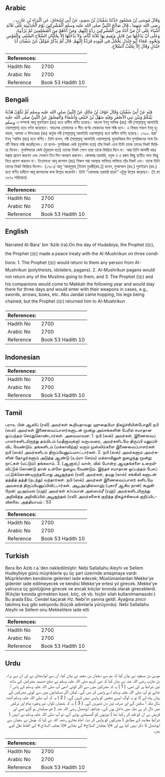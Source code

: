 ## Arabic


<div dir="rtl" lang="ar" style={{fontSize:'larger',backgroundColor:'#f8f9fa',padding:20}}>
وَقَالَ مُوسَى بْنُ مَسْعُودٍ حَدَّثَنَا سُفْيَانُ بْنُ سَعِيدٍ، عَنْ أَبِي إِسْحَاقَ، عَنِ الْبَرَاءِ بْنِ عَازِبٍ ـ رضى الله عنهما ـ قَالَ صَالَحَ النَّبِيُّ صلى الله عليه وسلم الْمُشْرِكِينَ يَوْمَ الْحُدَيْبِيَةِ عَلَى ثَلاَثَةِ أَشْيَاءَ عَلَى أَنَّ مَنْ أَتَاهُ مِنَ الْمُشْرِكِينَ رَدَّهُ إِلَيْهِمْ، وَمَنْ أَتَاهُمْ مِنَ الْمُسْلِمِينَ لَمْ يَرُدُّوهُ، وَعَلَى أَنْ يَدْخُلَهَا مِنْ قَابِلٍ وَيُقِيمَ بِهَا ثَلاَثَةَ أَيَّامٍ، وَلاَ يَدْخُلَهَا إِلاَّ بِجُلُبَّانِ السِّلاَحِ السَّيْفِ وَالْقَوْسِ وَنَحْوِهِ‏.‏ فَجَاءَ أَبُو جَنْدَلٍ يَحْجُلُ فِي قُيُودِهِ فَرَدَّهُ إِلَيْهِمْ‏.‏ قَالَ لَمْ يَذْكُرْ مُؤَمَّلٌ عَنْ سُفْيَانَ أَبَا جَنْدَلٍ وَقَالَ إِلاَّ بِجُلُبِّ السِّلاَحِ‏.‏
</div>
<div style={{backgroundColor:'#f8f9fa',padding:20, marginBottom: 10}}><table> <thead> <tr> <th>References:</th> <th></th> </tr> </thead> <tbody><tr><td>Hadith No</td><td>2700</td></tr><tr><td>Arabic No</td><td>2700</td></tr><tr><td>Reference</td><td>Book 53 Hadith 10</td></tr></tbody></table></div>

## Bengali


<div dir="ltr" lang="bn" style={{fontSize:'larger',backgroundColor:'#f8f9fa',padding:20}}>
فِيْهِ عَنْ أَبِيْ سُفْيَانَ وَقَالَ عَوْفُ بْنُ مَالِكٍ عَنْ النَّبِيِّ صلى الله عليه وسلم ثُمَّ تَكُوْنُ هُدْنَةٌ بَيْنَكُمْ وَبَيْنَ بَنِي الأَصْفَرِ وَفِيْهِ سَهْلُ بْنُ حُنَيْفٍ وَأَسْمَاءُ وَالْمِسْوَرُ عَنْ النَّبِيِّ صلى الله عليه وسلم এ সম্পর্কে আবূ সুফইয়ান (রাঃ) হতে হাদীস বর্ণিত হয়েছে। আওফ ইবনু মালিক (রাঃ) নবী (সাল্লাল্লাহু আলাইহি ওয়াসাল্লাম) হতে বর্ণনা করেছেন। অতঃপর তোমাদের ও পীত বর্ণের লোকদের সঙ্গে সন্ধি হবে। এ বিষয়ে সাহল ইবনু হুনায়ফ, আসমা ও মিসওয়ার (রাঃ) কর্তৃক নবী (সাল্লাল্লাহু আলাইহি ওয়াসাল্লাম) হতে হাদীস বর্ণিত হয়েছে। ২৭০০. বারা’ ইবনু ‘আযিব (রাঃ) হতে বর্ণিত। তিনি বলেন, নবী (সাল্লাল্লাহু আলাইহি ওয়াসাল্লাম) হুদায়বিয়ার দিন মুশরিকদের সঙ্গে তিনটি বিষয়ে সন্ধি করেছিলেন। তা হলো- মুশরিকরা কেউ (মুসলিম হয়ে) তাঁর নিকট এলে তিনি তাকে তাদের নিকট ফিরিয়ে দিবেন। মুসলিমদের কেউ (মুরতাদ হয়ে) তাদের নিকট গেলে তারা তাকে ফিরিয়ে দিবে না। আর তিনি আগামী বছর মক্কা্য় প্রবেশ করবেন এবং সেখানে তিন দিন অবস্থান করবেন। কোষবদ্ধ তরবারি, ধনুক ও এ রকম কিছু ব্যতীত অন্য কিছু নিয়ে প্রবেশ করবেন না। ইতোমধ্যে আবূ জান্দাল (রাঃ) শিকল পরা অবস্থায় লাফিয়ে লাফিয়ে তাঁর নিকট এল। তাকে তিনি তাদের নিকট ফিরিয়ে দিলেন। (১৭৮১) আবু ‘আবদুল্লাহ্ [ইমাম বুখারী(রহ.)] বলেন, মুআম্মাল (রহ.) সুফইয়ান (রহ.) হতে বর্ণিত হাদীসে আবূ জান্দালের কথা উল্লেখ করেননি। তিনি ‘‘কোষবদ্ধ তরবারি ছাড়া’’ এটুকু উল্লেখ করেছেন। (ই.ফা ১৬৭৯ পরিচ্ছেদ)
</div>
<div style={{backgroundColor:'#f8f9fa',padding:20, marginBottom: 10}}><table> <thead> <tr> <th>References:</th> <th></th> </tr> </thead> <tbody><tr><td>Hadith No</td><td>2700</td></tr><tr><td>Arabic No</td><td>2700</td></tr><tr><td>Reference</td><td>Book 53 Hadith 10</td></tr></tbody></table></div>

## English


<div dir="ltr" lang="en" style={{fontSize:'larger',backgroundColor:'#f8f9fa',padding:20}}>
Narrated Al-Bara' bin 'Azib (ra):On the day of Hudaibiya, the Prophet (ﷺ), the Prophet (ﷺ) made a peace treaty with the Al-Mushrikun on three conditions: 1. The Prophet (ﷺ) would return to them any person from Al-Mushrikun (polytheists, idolaters, pagans). 2. Al-Mushrikun pagans would not return any of the Muslims going to them, and 3. The Prophet (ﷺ) and his companions would come to Makkah the following year and would stay there for three days and would enter with their weapons in cases, e.g., swords, arrows, bows, etc. Abu Jandal came hopping, his legs being chained, but the Prophet (ﷺ) returned him to Al-Mushrikun
</div>
<div style={{backgroundColor:'#f8f9fa',padding:20, marginBottom: 10}}><table> <thead> <tr> <th>References:</th> <th></th> </tr> </thead> <tbody><tr><td>Hadith No</td><td>2700</td></tr><tr><td>Arabic No</td><td>2700</td></tr><tr><td>Reference</td><td>Book 53 Hadith 10</td></tr></tbody></table></div>

## Indonesian


<div dir="ltr" lang="id" style={{fontSize:'larger',backgroundColor:'#f8f9fa',padding:20}}>

</div>
<div style={{backgroundColor:'#f8f9fa',padding:20, marginBottom: 10}}><table> <thead> <tr> <th>References:</th> <th></th> </tr> </thead> <tbody><tr><td>Hadith No</td><td>2700</td></tr><tr><td>Arabic No</td><td>2700</td></tr><tr><td>Reference</td><td>Book 53 Hadith 10</td></tr></tbody></table></div>

## Tamil


<div dir="ltr" lang="ta" style={{fontSize:'larger',backgroundColor:'#f8f9fa',padding:20}}>
பராஉ பின் ஆஸிப் (ரலி) அவர்கள் கூறியதாவது: ஹுதைபியா நிகழ்ச்சியின்போது6 நபி (ஸல்) அவர்கள் இணைவைப்பாளர்களுடன் மூன்று அம்சங்களின் பேரில் சமாதான ஒப்பந்தம் செய்துகொண்டார்கள். அவையாவன: 1. நபி (ஸல்) அவர்கள், இணைவைப் பாளர்களிடமிருந்து தம்மிடம் (மதீனாவுக்கு) வருபவரை, அவர்களிடமே திருப்பி யனுப்பிவிட வேண்டும். தங்களிடம் (மக்காவிற்கு) வரும் முஸ்லிம்களை இணைவைப்பாளர்கள் நபி (ஸல்) அவர்களிடம் திருப்பியனுப்பமாட்டார்கள். 2. நபி (ஸல்) அவர்களும் அவர்களின் தோழர்களும் அடுத்த ஆண்டு (உம்ரா செய்ய) மக்காவினுள் நுழைந்து மூன்று நாட்கள் (மட்டும்) தங்கலாம். 3. (ஆனால்,) வாள், வில் போன்ற ஆயுதங்களை உறையிலிட்டுக் கொண்டு தான் உள்ளே நுழைய வேண்டும். இந்தச் சமாதான ஒப்பந்தம் பேசப் பட்டுக்கொண்டிருந்தபோது அபூஜந்தல் (ரலி) அவர்கள், தமது (கால்) சங்கிலி களுடன் தத்தித் தத்தி (நடந்து) வந்தார்கள். நபி (ஸல்) அவர்கள் இணைவைப்பாளர் களிடமே அவரைத் திருப்பியனுப்பிவிட்டார்கள். அபூஅப்தில்லாஹ் (புகாரீ ஆகிய நான்) கூறுகிறேன்: முஅம்மல் (ரஹ்) அவர்கள் சுஃப்யான் அஸ்ஸவ்ரீ (ரஹ்) அவர்களிடமிருந்து அறிவித்த அறிவிப்பில் அபூஜந்தல் (ரலி) அவர்களைக் குறித்த நிகழ்ச்சியைக் குறிப்பிடவில்லை. அத்தியாயம் : 53
</div>
<div style={{backgroundColor:'#f8f9fa',padding:20, marginBottom: 10}}><table> <thead> <tr> <th>References:</th> <th></th> </tr> </thead> <tbody><tr><td>Hadith No</td><td>2700</td></tr><tr><td>Arabic No</td><td>2700</td></tr><tr><td>Reference</td><td>Book 53 Hadith 10</td></tr></tbody></table></div>

## Turkish


<div dir="ltr" lang="tr" style={{fontSize:'larger',backgroundColor:'#f8f9fa',padding:20}}>
Bera İbn Azib r.a.'den nakledilmiştir: Nebi Sallallahu Aleyhi ve Sellem Hudeybiye günü müşriklerle şu üç şart üzerinde anlaşmaya vardı: Müşriklerden kendisine gelenleri iade edecek; Müslümanlardan Mekke'ye gidenler iade edilmeyecek ve kendisi Mekke'ye ertesi yıl girecek. Mekke'ye yalnızca üç günlüğüne girecek ve ancak kılıçlar kınında olarak gireceklerdi. (Kılıçlar kınında girmekten kasıt, kılıç, ok vb. hiçbir silah kullanılmamasıdır.) Bu arada Ebu. Cendel kaçarak Hz. Nebi'in yanına geldi. Ayağına zincir takılmış kuş gibi sekiyordu (küçük adımlarla yürüyordu). Nebi Sallallahu Aleyhi ve Sellem onu Mekkelilere iade etti
</div>
<div style={{backgroundColor:'#f8f9fa',padding:20, marginBottom: 10}}><table> <thead> <tr> <th>References:</th> <th></th> </tr> </thead> <tbody><tr><td>Hadith No</td><td>2700</td></tr><tr><td>Arabic No</td><td>2700</td></tr><tr><td>Reference</td><td>Book 53 Hadith 10</td></tr></tbody></table></div>

## Urdu


<div dir="rtl" lang="ur" style={{fontSize:'larger',backgroundColor:'#f8f9fa',padding:20}}>
موسیٰ بن مسعود نے بیان کیا کہ ہم سے سفیان بن سعید نے بیان کیا، ان سے ابواسحاق نے اور ان سے براء بن عازب رضی اللہ عنہ نے بیان کیا کہ نبی کریم صلی اللہ علیہ وسلم نے صلح حدیبیہ مشرکین کے ساتھ تین شرائط پر کی تھی، ( 1 ) یہ کہ مشرکین میں سے اگر کوئی آدمی آپ صلی اللہ علیہ وسلم کے پاس آ جائے تو آپ صلی اللہ علیہ وسلم اسے واپس کر دیں گے۔ لیکن اگر مسلمانوں میں سے کوئی مشرکین کے یہاں پناہ لے گا تو یہ لوگ ایسے شخص کو واپس نہیں کریں گے۔ ( 2 ) یہ کہ آپ صلی اللہ علیہ وسلم آئندہ سال مکہ آ سکیں گے اور صرف تین دن ٹھہریں گے۔ ( 3 ) یہ کہ ہتھیار، تلوار، تیر وغیرہ نیام اور ترکش میں ڈال کر ہی مکہ میں داخل ہوں گے۔ چنانچہ ابوجندل رضی اللہ عنہ ( جو مسلمان ہو گئے تھے اور قریش نے ان کو قید کر رکھا تھا ) بیڑیوں کو گھسیٹتے ہوئے آئے، تو آپ صلی اللہ علیہ وسلم نے انہیں ( شرائط معاہدہ کے مطابق ) مشرکوں کو واپس کر دیا۔ امام بخاری رحمہ اللہ نے کہا کہ مؤمل نے سفیان سے ابوجندل کا ذکر نہیں کیا ہے اور «إلا بجلبان السلاح» کے بجائے «إلا بجلب السلاح‏.» کے الفاظ نقل کیے ہیں۔
</div>
<div style={{backgroundColor:'#f8f9fa',padding:20, marginBottom: 10}}><table> <thead> <tr> <th>References:</th> <th></th> </tr> </thead> <tbody><tr><td>Hadith No</td><td>2700</td></tr><tr><td>Arabic No</td><td>2700</td></tr><tr><td>Reference</td><td>Book 53 Hadith 10</td></tr></tbody></table></div>